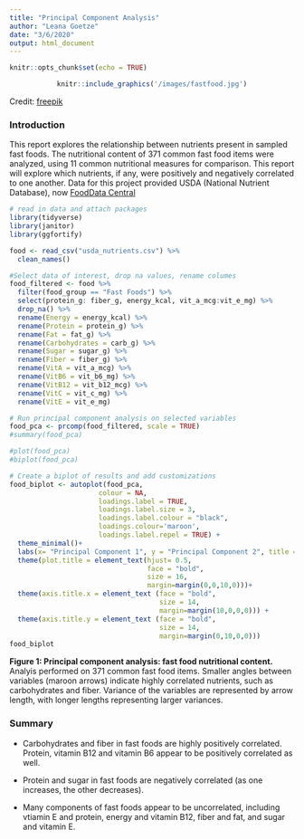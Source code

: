 ```yaml
---
title: "Principal Component Analysis"
author: "Leana Goetze"
date: "3/6/2020"
output: html_document
---
```


```r
knitr::opts_chunk$set(echo = TRUE)
```

<center>
```r
knitr::include_graphics('/images/fastfood.jpg')
```

</center>
Credit: [freepik](https://www.freepik.com)

### Introduction
This report explores the relationship between nutrients present in sampled fast foods. The nutritional content of 371 common fast food items were analyzed, using 11 common nutritional measures for comparison. This report will explore which nutrients, if any, were positively and negatively correlated to one another. Data for this project provided USDA (National Nutrient Database), now [FoodData Central](https://fdc.nal.usda.gov/index.html)
```r
# read in data and attach packages
library(tidyverse)
library(janitor)
library(ggfortify)

food <- read_csv("usda_nutrients.csv") %>% 
  clean_names() 

```

```r
#Select data of interest, drop na values, rename columes
food_filtered <- food %>% 
  filter(food_group == "Fast Foods") %>% 
  select(protein_g: fiber_g, energy_kcal, vit_a_mcg:vit_e_mg) %>% 
  drop_na() %>% 
  rename(Energy = energy_kcal) %>% 
  rename(Protein = protein_g) %>% 
  rename(Fat = fat_g) %>% 
  rename(Carbohydrates = carb_g) %>% 
  rename(Sugar = sugar_g) %>% 
  rename(Fiber = fiber_g) %>% 
  rename(VitA = vit_a_mcg) %>% 
  rename(VitB6 = vit_b6_mg) %>% 
  rename(VitB12 = vit_b12_mcg) %>% 
  rename(VitC = vit_c_mg) %>% 
  rename(VitE = vit_e_mg)  
```

```r
# Run principal component analysis on selected variables
food_pca <- prcomp(food_filtered, scale = TRUE)
#summary(food_pca)

#plot(food_pca)
#biplot(food_pca)
```

```r
# Create a biplot of results and add customizations
food_biplot <- autoplot(food_pca, 
                      colour = NA,
                      loadings.label = TRUE,
                      loadings.label.size = 3,
                      loadings.label.colour = "black",
                      loadings.colour='maroon',
                      loadings.label.repel = TRUE) +
  theme_minimal()+
  labs(x= "Principal Component 1", y = "Principal Component 2", title = "Fast Food Nutrition")+
  theme(plot.title = element_text(hjust= 0.5,
                                  face = "bold",
                                  size = 16,
                                  margin=margin(0,0,10,0)))+
  theme(axis.title.x = element_text (face = "bold",
                                     size = 14,
                                     margin=margin(10,0,0,0))) +
  theme(axis.title.y = element_text (face = "bold",
                                     size = 14,
                                     margin=margin(0,10,0,0)))
food_biplot
```

**Figure 1: Principal component analysis: fast food nutritional content.** Analyis performed on 371 common fast food items. Smaller angles between variables (maroon arrows) indicate highly correlated nutrients, such as carbohydrates and fiber. Variance of the variables are represented by arrow length, with longer lengths representing larger variances.

### Summary
- Carbohydrates and fiber in fast foods are highly positively correlated. Protein, vitamin B12 and vitamin B6 appear to be positively correlated as well.

- Protein and sugar in fast foods are negatively correlated (as one increases, the other decreases). 

- Many components of fast foods appear to be uncorrelated, including vtiamin E and protein, energy and vitamin B12, fiber and fat, and sugar and vitamin E.

